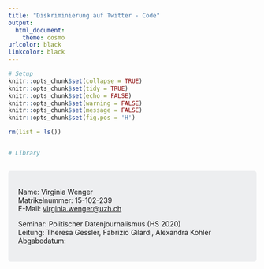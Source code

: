 ```yaml
---
title: "Diskriminierung auf Twitter - Code"
output: 
  html_document:
    theme: cosmo
urlcolor: black
linkcolor: black
---
```

```r
# Setup
knitr::opts_chunk$set(collapse = TRUE)
knitr::opts_chunk$set(tidy = TRUE)
knitr::opts_chunk$set(echo = FALSE) 
knitr::opts_chunk$set(warning = FALSE) 
knitr::opts_chunk$set(message = FALSE) 
knitr::opts_chunk$set(fig.pos = 'H')
```

```r
rm(list = ls())


# Library

```

```r

```

<style>
div.blue { background-color:#edeef0; border-radius: 5px; padding: 20px;}
</style>
<div class = "blue">

Name: Virginia Wenger  
Matrikelnummer: 15-102-239  
E-Mail: [virginia.wenger@uzh.ch](mailto:virginia.wenger@uzh.ch)  

Seminar: Politischer Datenjournalismus (HS 2020)  
Leitung: Theresa Gessler, Fabrizio Gilardi, Alexandra Kohler  
Abgabedatum:  

</div>


